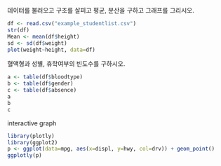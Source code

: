 데이터를 불러오고 구조를 살피고 평균, 분산을 구하고 그래프를 그리시오.

```r
df <- read.csv("example_studentlist.csv")
str(df)
Mean <- mean(df$height)
sd <- sd(df$weight)
plot(weight~height, data=df)
```

혈액형과 성별, 휴학여부의 빈도수를 구하시오.

```r
a <- table(df$bloodtype)
b <- table(df$gender)
c <- table(df$absence)
a
b
c
```
interactive graph
```r
library(plotly)
library(ggplot2)
p <- ggplot(data=mpg, aes(x=displ, y=hwy, col=drv)) + geom_point()
ggplotly(p)
```

